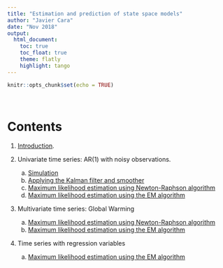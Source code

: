 ```yaml
---
title: "Estimation and prediction of state space models"
author: "Javier Cara"
date: "Nov 2018"
output: 
  html_document:
    toc: true
    toc_float: true
    theme: flatly
    highlight: tango
---
```


```r
knitr::opts_chunk$set(echo = TRUE)
```

<br>

# Contents

1. [Introduction](01_intro.html).

2. Univariate time series: AR(1) with noisy observations.
    a. [Simulation](noisyAR1_simula.html)
    b. [Applying the Kalman filter and smoother](noisyAR1_kalman.html)
    c. [Maximum likelihood estimation using Newton-Raphson algorithm](noisyAR1_mle_newton.html)
    d. [Maximum likelihood estimation using the EM algorithm](noisyAR1_mle_em.html)
    
3. Multivariate time series: Global Warming
    a. [Maximum likelihood estimation using Newton-Raphson algorithm](globalWarm_mle_newton.html)
    b. [Maximum likelihood estimation using the EM algorithm](globalWarm_mle_em.html)
    
4. Time series with regression variables
    a. [Maximum likelihood estimation using the EM algorithm](data_temp.html)
    
    
